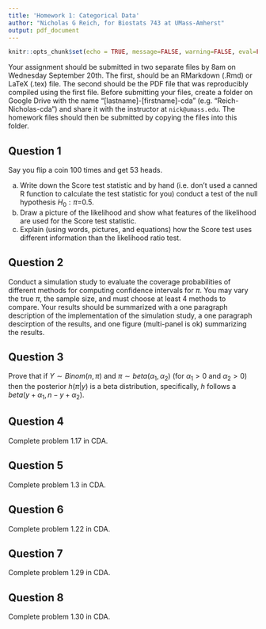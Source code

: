 ```yaml
---
title: 'Homework 1: Categorical Data'
author: "Nicholas G Reich, for Biostats 743 at UMass-Amherst"
output: pdf_document
---
```


```r
knitr::opts_chunk$set(echo = TRUE, message=FALSE, warning=FALSE, eval=FALSE)
```

Your assignment should be submitted in two separate files by 8am on Wednesday September 20th. The first, should be an RMarkdown (.Rmd) or LaTeX (.tex) file. The second should be the PDF file that was reproducibly compiled using the first file. Before submitting your files, create a folder on Google Drive with the name "[lastname]-[firstname]-cda" (e.g. "Reich-Nicholas-cda") and share it with the instructor at `nick@umass.edu`. The homework files should then be submitted by copying the files into this folder. 

## Question 1
Say you flip a coin 100 times and get 53 heads. 

a. Write down the Score test statistic and by hand (i.e. don't used a canned R function to calculate the test statistic for you) conduct a test of the null hypothesis $H_0: \pi$=0.5. 
b. Draw a picture of the likelihood and show what features of the likelihood are used for the Score test statistic. 
c. Explain (using words, pictures, and equations)  how the Score test uses different information than the likelihood ratio test.

## Question 2
Conduct a simulation study to evaluate the coverage probabilities of different methods for computing confidence intervals for $\pi$. You may vary the true $\pi$, the sample size, and must choose at least 4 methods to compare. Your results should be summarized with a one paragraph description of the implementation of the simulation study, a one paragraph descirption of the results, and one figure (multi-panel is ok) summarizing the results.

## Question 3
Prove that if $Y\sim Binom(n, \pi)$ and $\pi\sim beta(\alpha_1, \alpha_2)$ (for $\alpha_1>0$ and $\alpha_2>0$) then the posterior $h(\pi|y)$ is a beta distribution, specifically, $h$ follows a $beta(y + \alpha_1 , n - y + \alpha_2)$.

## Question 4
Complete problem 1.17 in CDA.

## Question 5
Complete problem 1.3 in CDA.

## Question 6
Complete problem 1.22 in CDA.

## Question 7
Complete problem 1.29 in CDA.

## Question 8
Complete problem 1.30 in CDA.
